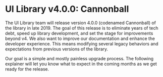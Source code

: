 # UI Library v4.0.0: Cannonball

The UI Library team will release version 4.0.0 (codenamed Cannonball) of the library in late 2019.
The goal of this release is to eliminate years of tech debt, speed up library development, and set the stage for improvements beyond v4.
We also want to improve our documentation and enhance the developer experience.
This means modifying several legacy behaviors and expectations from previous versions of the library.

Our goal is a simple and mostly painless upgrade process.
The following explainer will let you know what to expect in the coming months as we get ready for the release.
